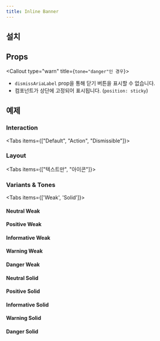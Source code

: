 ```yaml
---
title: Inline Banner
---
```


<ComponentExample name="inline-banner-preview" />

## 설치

<Installation name="inline-banner" />

## Props

<AutoTypeTable
  path="./registry/component/inline-banner.tsx"
  name="InlineBannerProps"
/>

<Callout type="warn" title={`tone="danger"인 경우`}>

- `dismissAriaLabel` prop을 통해 닫기 버튼을 표시할 수 없습니다.
- 컴포넌트가 상단에 고정되어 표시됩니다. (`position: sticky`)

</Callout>

<StackflowExample name="inline-banner-activity" />

## 예제

### Interaction

<Tabs items={["Default", "Action", "Dismissible"]}>

<Tab value="Default">

<ComponentExample name="inline-banner-default" />

</Tab>

<Tab value="Action">

<ComponentExample name="inline-banner-action" />

</Tab>

<Tab value="Dismissible">

<ComponentExample name="inline-banner-dismissible" />

</Tab>

</Tabs>

### Layout

<Tabs items={["텍스트만", "아이콘"]}>

<Tab value="텍스트만">

<ComponentExample name="inline-banner-text-only" />

</Tab>

<Tab value="아이콘">

<ComponentExample name="inline-banner-with-icon" />

</Tab>

</Tabs>

### Variants & Tones

<Tabs items={['Weak', 'Solid']}>

<Tab value="Weak">

#### Neutral Weak

<ComponentExample name="inline-banner-neutral-weak" />

#### Positive Weak

<ComponentExample name="inline-banner-positive-weak" />

#### Informative Weak

<ComponentExample name="inline-banner-informative-weak" />

#### Warning Weak

<ComponentExample name="inline-banner-warning-weak" />

#### Danger Weak

<ComponentExample name="inline-banner-danger-weak" />

</Tab>

<Tab value="Solid">

#### Neutral Solid

<ComponentExample name="inline-banner-neutral-solid" />

#### Positive Solid

<ComponentExample name="inline-banner-positive-solid" />

#### Informative Solid

<ComponentExample name="inline-banner-informative-solid" />

#### Warning Solid

<ComponentExample name="inline-banner-warning-solid" />

#### Danger Solid

<ComponentExample name="inline-banner-danger-solid" />

</Tab>

</Tabs>
